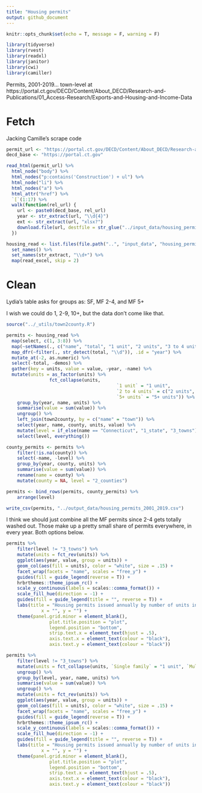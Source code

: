 ```yaml
---
title: "Housing permits"
output: github_document
---
```


```r
knitr::opts_chunk$set(echo = T, message = F, warning = F)
```

```r
library(tidyverse)
library(rvest)
library(readxl)
library(janitor)
library(cwi)
library(camiller)
```

Permits, 2001-2019... town-level at https://portal.ct.gov/DECD/Content/About_DECD/Research-and-Publications/01_Access-Research/Exports-and-Housing-and-Income-Data

# Fetch

Jacking Camille's scrape code

```r
permit_url <- "https://portal.ct.gov/DECD/Content/About_DECD/Research-and-Publications/01_Access-Research/Exports-and-Housing-and-Income-Data"
decd_base <- "https://portal.ct.gov"

read_html(permit_url) %>%
  html_node("body") %>%
  html_nodes("p:contains('Construction') + ul") %>%
  html_node("li") %>%
  html_nodes("a") %>%
  html_attr("href") %>%
  `[`(1:17) %>%
  walk(function(rel_url) {
    url <- paste0(decd_base, rel_url)
    year <- str_extract(url, "\\d{4}")
    ext <- str_extract(url, "xlsx?")
    download.file(url, destfile = str_glue("../input_data/housing_permit_downloads/housing_permits_{year}.{ext}"))
  })

housing_read <- list.files(file.path("..", "input_data", "housing_permit_downloads"), full.names = T) %>%
  set_names() %>%
  set_names(str_extract, "\\d+") %>%
  map(read_excel, skip = 2)
```

# Clean

Lydia's table asks for groups as: SF, MF 2-4, and MF 5+

I wish we could do 1, 2-9, 10+, but the data don't come like that.

```r
source("../_utils/town2county.R")

permits <- housing_read %>% 
  map(select, c(1, 3:8)) %>%
  map(~setNames(., c("name", "total", "1 unit", "2 units", "3 to 4 units", "5+ units", "demos"))) %>%
  map_dfr(~filter(., str_detect(total, "\\d")), .id = "year") %>%
  mutate_at(-2, as.numeric) %>% 
  select(-total, -demos) %>%
  gather(key = units, value = value, -year, -name) %>%
  mutate(units = as_factor(units) %>% 
  			 	fct_collapse(units,
  			 							 `1 unit` = "1 unit",
  			 							 `2 to 4 units` = c("2 units", "3 to 4 units"),
  			 							 `5+ units` = "5+ units")) %>% 
	group_by(year, name, units) %>% 
	summarise(value = sum(value)) %>% 
	ungroup() %>% 
	left_join(town2county, by = c("name" = "town")) %>% 
	select(year, name, county, units, value) %>%
	mutate(level = if_else(name == "Connecticut", "1_state", "3_towns")) %>% 
	select(level, everything())

county_permits <- permits %>% 
	filter(!is.na(county)) %>% 
	select(-name, -level) %>% 
	group_by(year, county, units) %>% 
	summarise(value = sum(value)) %>% 
	rename(name = county) %>% 
	mutate(county = NA, level = "2_counties")

permits <- bind_rows(permits, county_permits) %>% 
	arrange(level)

write_csv(permits, "../output_data/housing_permits_2001_2019.csv")
```

I think we should just combine all the MF permits since 2-4 gets totally washed out. Those make up a pretty small share of permits everywhere, in every year. Both options below.

```r
permits %>% 
	filter(level != "3_towns") %>%
	mutate(units = fct_rev(units)) %>% 
	ggplot(aes(year, value, group = units)) +
	geom_col(aes(fill = units), color = "white", size = .15) +
	facet_wrap(facets = "name", scales = "free_y") +
	guides(fill = guide_legend(reverse = T)) +
	hrbrthemes::theme_ipsum_rc() +
	scale_y_continuous(labels = scales::comma_format()) +
	scale_fill_hue(direction = -1) +
	guides(fill = guide_legend(title = "", reverse = T)) +
	labs(title = "Housing permits issued annually by number of units in building, 2001–2017",
			 x = "", y = "") +
	theme(panel.grid.minor = element_blank(),
				plot.title.position = "plot",
				legend.position = "bottom",
				strip.text.x = element_text(hjust = .5),
				axis.text.x = element_text(colour = "black"),
				axis.text.y = element_text(colour = "black"))
```

```r
permits %>% 
	filter(level != "3_towns") %>%
	mutate(units = fct_collapse(units, `Single family` = "1 unit", `Multifamily` = c("2 to 4 units", "5+ units"))) %>% 
	ungroup() %>% 
	group_by(level, year, name, units) %>% 
	summarise(value = sum(value)) %>% 
	ungroup() %>% 
	mutate(units = fct_rev(units)) %>% 
	ggplot(aes(year, value, group = units)) +
	geom_col(aes(fill = units), color = "white", size = .15) +
	facet_wrap(facets = "name", scales = "free_y") +
	guides(fill = guide_legend(reverse = T)) +
	hrbrthemes::theme_ipsum_rc() +
	scale_y_continuous(labels = scales::comma_format()) +
	scale_fill_hue(direction = -1) +
	guides(fill = guide_legend(title = "", reverse = T)) +
	labs(title = "Housing permits issued annually by number of units in building, 2001–2017",
			 x = "", y = "") +
	theme(panel.grid.minor = element_blank(),
				plot.title.position = "plot",
				legend.position = "bottom",
				strip.text.x = element_text(hjust = .5),
				axis.text.x = element_text(colour = "black"),
				axis.text.y = element_text(colour = "black"))
```